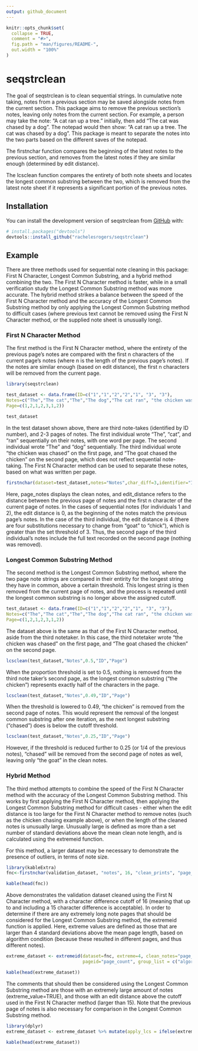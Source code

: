 ```yaml
---
output: github_document
---
```


<!-- README.md is generated from README.Rmd. Please edit that file -->

```r
knitr::opts_chunk$set(
  collapse = TRUE,
  comment = "#>",
  fig.path = "man/figures/README-",
  out.width = "100%"
)
```

# seqstrclean

<!-- badges: start -->
<!-- badges: end -->

The goal of seqstrclean is to clean sequential strings.
In cumulative note taking, notes from a previous section may be saved alongside notes from the current section.
This package aims to remove the previous section's notes, leaving only notes from the current section.
For example, a person may take the note: "A cat ran up a tree." initially, then add "The cat was chased by a dog".
The notepad would then show: "A cat ran up a tree. The cat was chased by a dog".
This package is meant to separate the notes into the two parts based on the different saves of the notepad.

The firstnchar function compares the beginning of the latest notes to the previous section, and removes from the latest notes if they are similar enough (determined by edit distance).

The lcsclean function compares the entirety of both note sheets and locates the longest common substring between the two, which is removed from the latest note sheet if it represents a significant portion of the previous notes.

## Installation

You can install the development version of seqstrclean from [GitHub](https://github.com/) with:

``` r
# install.packages("devtools")
devtools::install_github("rachelesrogers/seqstrclean")
```

## Example

There are three methods used for sequential note cleaning in this package: First N Character, Longest Common Substring, and a hybrid method combining the two. The First N Character method is faster, while in a small verification study the Longest Common Substring method was more accurate.
The hybrid method strikes a balance between the speed of the First N Character method and the accuracy of the Longest Common Substring method by only applying the Longest Common Substring method to difficult cases (where previous text cannot be removed using the First N Character method, or the supplied note sheet is unusually long).

### First N Character Method

The first method is the First N Character method, where the entirety of the previous page's notes are compared with the first n characters of the current page's notes (where n is the length of the previous page's notes). If the notes are similar enough (based on edit distance), the first n characters will be removed from the current page.

```r
library(seqstrclean)

test_dataset <- data.frame(ID=c("1","1","2","2","1", "3", "3"),
Notes=c("The","The cat","The","The dog","The cat ran", "the chicken was chased", "The goat chased the chicken"),
Page=c(1,2,1,2,3,1,2))

test_dataset

```

In the test dataset shown above, there are third note-takes (identified by ID number), and 2-3 pages of notes.
The first individual wrote "The", "cat", and "ran" sequentially on their notes, with one word per page.
The second individual wrote "The" and "dog" sequentially.
The third individual wrote "the chicken was chased" on the first page, and "The goat chased the chicken" on the second page, which does not reflect sequential note-taking.
The First N Character method can be used to separate these notes, based on what was written per page.


```r

firstnchar(dataset=test_dataset,notes="Notes",char_diff=3,identifier="ID",pageid="Page")

```

Here, page_notes displays the clean notes, and edit_distance refers to the distance between the previous page of notes and the first n character of the current page of notes.
In the cases of sequential notes (for individuals 1 and 2), the edit distance is 0, as the beginning of the notes match the previous page's notes.
In the case of the third individual, the edit distance is 4 (there are four substitutions necessary to change from "goat" to "chick"), which is greater than the set threshold of 3.
Thus, the second page of the third individual's notes include the full text recorded on the second page (nothing was removed).

### Longest Common Substring Method

The second method is the Longest Common Substring method, where the two page note strings are compared in their entirity for the longest string they have in common, above a certain threshold.
This longest string is then removed from the current page of notes, and the process is repeated until the longest common substring is no longer above the assigned cutoff.

```r
test_dataset <- data.frame(ID=c("1","1","2","2","1", "3", "3"),
Notes=c("The","The cat","The","The dog","The cat ran", "the chicken was chased", "The goat chased the chicken"),
Page=c(1,2,1,2,3,1,2))
```

The dataset above is the same as that of the First N Character method, aside from the third notetaker.
In this case, the third notetaker wrote "the chicken was chased" on the first page, and "The goat chased the chicken" on the second page.

```r
lcsclean(test_dataset,"Notes",0.5,"ID","Page")
```

When the proportion threshold is set to 0.5, nothing is removed from the third note taker's second page, as the longest common substring ("the chicken") represents exactly half of the characters in the page.

```r
lcsclean(test_dataset,"Notes",0.49,"ID","Page")
```

When the threshold is lowered to 0.49, "the chicken" is removed from the second page of notes.
This would represent the removal of the longest common substring after one iteration, as the next longest substring ("chased") does is below the cutoff threshold.

```r
lcsclean(test_dataset,"Notes",0.25,"ID","Page")
```

However, if the threshold is reduced further to 0.25 (or 1/4 of the previous notes), "chased" will be removed from the second page of notes as well, leaving only "the goat" in the clean notes.


### Hybrid Method

The third method attempts to combine the speed of the First N Character method with the accuracy of the Longest Common Substring method.
This works by first applying the First N Character method, then applying the Longest Common Substring method for difficult cases - either when the edit distance is too large for the First N Character method to remove notes (such as the chicken chasing example above), or when the length of the cleaned notes is unusually large.
Unusually large is defined as more than a set number of standard deviations above the mean clean note length, and is calculated using the extremeid function.

For this method, a larger dataset may be necessary to demonstrate the presence of outliers, in terms of note size.



```r
library(kableExtra)
fnc<-firstnchar(validation_dataset, "notes", 16, "clean_prints", "page_count")

kable(head(fnc))
```

Above demonstrates the validation dataset cleaned using the First N Character method, with a character difference cutoff of 16 (meaning that up to and including a 15 character difference is acceptable). 
In order to determine if there are any extremely long note pages that should be considered for the Longest Common Substring method, the extremeid function is applied.
Here, extreme values are defined as those that are larger than 4 standard deviations above the mean page length, based on algorithm condition (because these resulted in different pages, and thus different notes).

```r

extreme_dataset <- extremeid(dataset=fnc, extreme=4, clean_notes="page_notes", 
                             pageid="page_count", group_list = c("algorithm"))

kable(head(extreme_dataset))

```

The comments that should then be considered using the Longest Common Substring method are those with an extremely large amount of notes (extreme_value=TRUE), and those with an edit distance above the cutoff used in the First N Character method (larger than 15).
Note that the previous page of notes is also necessary for comparison in the Longest Common Substring method.

```r

library(dplyr)
extreme_dataset <- extreme_dataset %>% mutate(apply_lcs = ifelse(extreme_value==TRUE | edit_distance > 15, TRUE, FALSE))

kable(head(extreme_dataset))

```

